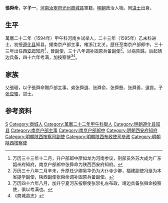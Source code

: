 '''張舜命'''，字'''子一'''，[[河南|河南]][[汝寧府|汝寧府]][[光州|光州]][[商城县|商城县]]軍籍，[[明朝|明朝]]政治人物。同[[进士|进士]]出身。

==生平==
萬曆二十二年（1594年）甲午科河南乡试举人，二十三年（1595年）乙未科进士，初授[[遵化县|遵化县]]知县，擢南京户部主事，榷浙江北关。歴任至南京户部郎中，三十三年出任[[西安府|西安府]]知府<ref>万历三十三年十二月，升户部郎中廖如龙为河南参议，刑部员外苏大成为广东韶州府知府，南京户部郎中张舜命为陕西西安府知府。</ref>，晉副使，三十八年调补固原兵备副使<ref>万历三十八年二月辛未，升原任少卿吴华仍为大仆寺少卿，福建副使冯烶为本省提学副使，陕西副使张舜命调补固原兵备副使。</ref>，以病告歸。后起靖边兵备，四十六年考满，加按察使<ref>万历四十六年八月，加升宁夏河东按察使张崇礼左布政，靖边兵备张舜命按察使，俱以考满也。</ref><ref>《商城县志》</ref>。

== 家族 ==
父張琚，以子張舜命贈戶部主事。弟张舜選、张舜俞、张舜懸、张舜善，選貢。子[[张应辂|张应辂]]，进士。

==参考资料==
{{reflist}}

{{萬曆二十三年乙未科殿試金榜}}

{{Authority control}}

{{DEFAULTSORT:Zhang张}}
[[Category:张姓|S]]
[[Category:商城人|Category:商城人]]
[[Category:萬曆二十二年甲午科舉人|Category:萬曆二十二年甲午科舉人]]
[[Category:明朝遵化县知县|Category:明朝遵化县知县]]
[[Category:南京户部主事|Category:南京户部主事]]
[[Category:南京户部郎中|Category:南京户部郎中]]
[[Category:明朝西安府知府|Category:明朝西安府知府]]
[[Category:明朝陕西按察司副使|Category:明朝陕西按察司副使]]
[[Category:明朝陕西布政使司參政|Category:明朝陕西布政使司參政]]
[[Category:明朝陕西按察使|Category:明朝陕西按察使]]


{{明朝人物小作品}}